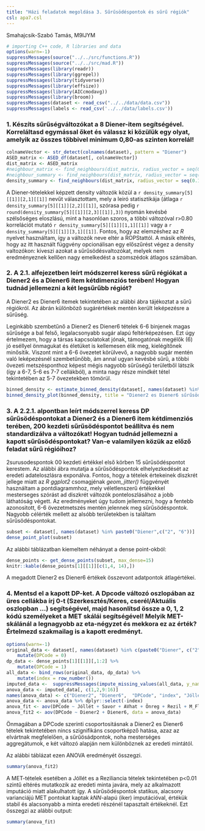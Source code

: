 ```yaml
---
title: "Házi feladatok megoldása 3. Sűrűsödéspontok és sűrű régiók"
csl: apa7.csl
---
```


Smahajcsik-Szabó Tamás, M9IJYM

```r
# importing C++ code, R libraries and data
options(warn=-1)
suppressMessages(source("../../src/functions.R"))
suppressMessages(source("../../src/mad.R"))
suppressMessages(library(readr))
suppressMessages(library(ggrepel))
suppressMessages(library(tidyverse))
suppressMessages(library(effsize))
suppressMessages(library(AICcmodavg))
suppressMessages(library(broom))
suppressMessages(dataset <- read_csv("../../data/data.csv"))
suppressMessages(labels <- read_csv('../../data/labels.csv'))

```

### 1. Készíts sűrűségváltozókat a 8 Diener-item segítségével. Korreláltasd egymással őket és válassz ki közülük egy olyat, amelyik az összes többivel minimum 0,80-as szinten korrelál!



```r

colnameVector <- str_detect(colnames(dataset), pattern = "Diener")
ASED_matrix <- ASED_df(dataset[, colnameVector])
dist_matrix <- ASED_matrix
#neighbour_matrix <- find_neighbours(dist_matrix, radius_vector = seq(0.1, 1.0, by = 0.05))
#neighbour_summary <- find_neighbours(dist_matrix, radius_vector = seq(0.1, 1.0, by = 0.05), summarize = TRUE)
density_summary <- find_neighbours(dist_matrix, radius_vector = seq(0.1, 1.0, by = 0.05), summarize = TRUE, estimate_density = TRUE, preselection = TRUE)

```

A Diener-tételekkel képzett density változók közül a `r density_summary[5][[1]][2,1][[1]]` nevűt választottam, mely a leiró statisztikája (átlaga `r density_summary[5][[1]][2,2][[1]]`, szórasa pedig `r round(density_summary[5][[1]][2,3][[1]],3)`) nyomán kevésbé szélsőséges eloszlású, mint a hasonlóan szoros, a többi változóval r>0.80 korrelációt mutató `r density_summary[5][[1]][1,1][[1]]` vagy a `r density_summary[5][[1]][3,1][[1]]`. Fontos, hogy az elemzéshez az *R* nyelvet használtam, így a változók neve eltér a ROPStattól. A másik eltérés, hogy az itt használt függvény opcionálisan egy előszűrést végez a density valtozókon: kiveszi azokat a sűrűsödésvaltozókat, melyek nem eredményeznek kellően nagy emelkedést a szomszédok átlagos számában. 


### 2. A 2.1. alfejezetben leírt módszerrel keress sűrű régiókat a Diener2 és a Diener6 item kétdimenziós terében! Hogyan tudnád jellemezni a két legsűrűbb régiót?

A Diener2 es Diener6 itemek tekintetében az alábbi ábra tájékoztat a sűrű régiókról. Az ábrán különböző sugárértékek mentén került leképezésre a sűrűség.

Leginkább szembetűnő a Diener2 es Diener6 tételek 6-6 binjenek magas sűrűsége a bal felső, legalacsonyabb sugár alapú feltérképezésen. Ezt úgy értelmezem, hogy a társas kapcsolatokat jónak, támogatónak megélők (6) jó eséllyel önmagukat és életüket is kellemesen élik meg, kielégítőnek minősítik. Viszont mint a 6-6 övezetet körülvevő, a nagyobb sugár mentén való leképezésnél szembetűnőbb, ám annal ugyan kevésbé sűrű, a többi övezeti metszésponthoz képest mégis nagyobb sűrűségű területből látszik (így a 6-7, 5-6 es 7-7 cellákból), a minta nagy része mindkét tétel tekintetében az 5-7 övezetekben tömörül.

```r
binned_density <- estimate_binned_density(dataset[, names(dataset) %in% paste0("Diener", c("2", "6"))])
binned_density_plot(binned_density, title = "Diener2 es Diener6 sűrűsödéspontjai különböző radius érték mentén", xlab = "Diener2", ylab = "Diener6", caption = "A számértékek átlag sűrűség értékeket jelölnek cellánként")
```



### 3. A 2.2.1. alpontban leírt módszerrel keress DP sűrűsödéspontokat a Diener2 és a Diener6 item kétdimenziós terében, 200 kezdeti sűrűsödéspontot beállítva és nem standardizálva a változókat! Hogyan tudnád jellemezni a kapott sűrűsödéspontokat? Van-e valamilyen közük az előző feladat sűrű régióihoz?


2surusodespontok 00 kezdeti értékkel első körben 15 sűrűsödéspontot kerestem. Az alábbi ábra mutatja a sűrűsödéspontok elhelyezkedését az eredeti adateloszlásra exponálva. Fontos, hogy a tételek értekeinek diszkrét jellege miatt az *R* *ggplot2* csomagjénak *geom_jitter()* függvényét használtam a pontdiagrammhoz, mely véletlenszerű értékekkel mesterseges szórást ad diszkrét változók ponteloszlásához a jobb láthatóság végett.
Az eredményeket úgy tudom jellemezni, hogy a fentebb azonositott, 6-6 övezetmetszés mentén jelennek meg sűrűsödéspontok. Nagyobb célérték mellett az alsóbb területekben is találtam sűrűsödéspontokat.

```r
subset <- dataset[, names(dataset) %in% paste0("Diener",c("2", "6"))]
dense_point_plot(subset)
```

Az alábbi táblázatban kiemeltem néhányat a dense point-okból:

```r
dense_points <- get_dense_points(subset, max_dense=15) 
knitr::kable(dense_points[1][[1]][c(1,4, 14),])
```
A megadott Diener2 es Diener6 értékek összevont adatpontok átlagértékei.


### 4. Mentsd el a kapott DP-ket. A Dpcode változó oszlopában az üres cellákba írj 0-t (Szerkesztés/Keres, cserél/Aktuális oszlopban ...) segítségével, majd hasonlítsd össze a 0, 1, 2 kódú személyeket a MET skálái segítségével! Melyik MET-skálánál a legnagyobb az eta-négyzet és mekkora ez az érték? Értelmezd szakmailag is a kapott eredményt.

```r
options(warn=-1)
original_data <- dataset[, names(dataset) %in% c(paste0("Diener", c("2", "6")), "Jóllét", "Savor", "AVhat", "Önreg", "Rezil", "M_Flow")] %>% 
    mutate(DPCode = 0)
dp_data <- dense_points[1][[1]][,1:2] %>%
    mutate(DPCode = 1)
all_data <- bind_rows(original_data, dp_data) %>%
    mutate(index = row_number())
imputed_data <-  suppressMessages(impute_missing_values(all_data, y_names = c("Jóllét", "Savor", "AVhat", "Önreg", "Rezil", "M_Flow"), repeats = 1))
anova_data <- imputed_data[, c(1,2,9:16)]
names(anova_data) <- c("Diener2", "Diener6",  "DPCode", "index", "Jóllét", "Savor", "AVhat", "Önreg","Rezil", "M_Flow")
anova_data <- anova_data %>% dplyr::select(-index)
anova_fit <- aov(DPCode ~ Jóllét + Savor + AVhat + Önreg + Rezil + M_Flow + Diener2 + Diener6, data = anova_data)
anova_fit2 <- aov(DPCode ~ Diener2 + Diener6, data = anova_data)
```
Önmagában a DPCode szerinti csoportositásnak a Diener2 es Diener6 tételek tekintetében nincs szignifikáns csoportképző hatása, azaz az elvártnak megfelelően, a sűrűösádpontok, noha mesterséges aggregátumok, e két változó alapján nem különböznek az eredeti mintától.

Az alábbi táblázat ezen ANOVA eredményét összegzi.
```r
summary(anova_fit2)
```

A MET-tételek esetében a Jóllét es a Reziliancia tételek tekintetében p<0.01 szintű eltérés mutatkozik az eredeti minta javára, mely az alkalmazott imputáció miatt alakulhatott így. A sűrűsödéspontok statikus, alacsony varianciájú MET pontokat kaptak *kNN*-alapú (iker) imputációval, értékük stabil és alacsonyabb a minta eredeti részénél tapasztalt értékeknél.
Ezt összegzi az alábbi output:


```r
summary(anova_fit)
```
